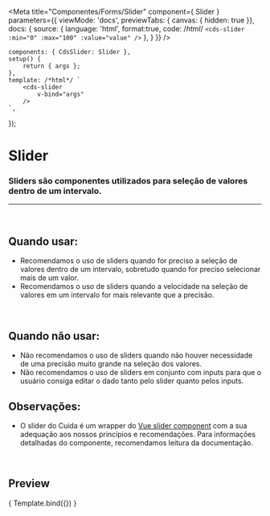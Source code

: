 
<Meta
	title="Componentes/Forms/Slider"
	component={ Slider }
	parameters={{
		viewMode: 'docs',
		previewTabs: { canvas: { hidden: true }},
		docs: {
			source: {
				language: 'html',
				format:true,
				code: /*html*/ 
`<cds-slider
	:min="0"
	:max="100"
	:value="value"
/>`
			},
		}
	}}
/>

	components: { CdsSlider: Slider },
	setup() {
		return { args };
	},
	template: /*html*/ `
		<cds-slider
			v-bind="args" 
		/>
	`,
});

# Slider

### Sliders são componentes utilizados para seleção de valores dentro de um intervalo.
---
<br />

## Quando usar:
- Recomendamos o uso de sliders quando for preciso a seleção de valores dentro de um intervalo,
sobretudo quando for preciso selecionar mais de um valor.
- Recomendamos o uso de sliders quando a velocidade na seleção de valores em um intervalo for
mais relevante que a precisão.

<br />

## Quando não usar:
- Não recomendamos o uso de sliders quando não houver necessidade de uma precisão muito grande na seleção dos valores.
- Não recomendamos o uso de sliders em conjunto com inputs para que o usuário consiga editar
o dado tanto pelo slider quanto pelos inputs.

## Observações:
- O slider do Cuida é um wrapper do <a target="_blank" href="https://nightcatsama.github.io/vue-slider-component/#/">Vue slider component</a>
com a sua adequação aos nossos princípios e recomendações. Para informações detalhadas do componente, recomendamos
leitura da documentação.

<br />

## Preview


<Canvas>
	<Story
		name="Slider"
		args={{
			min: 0,
			max: 100,
			value,
		}}
	>
		{ Template.bind({}) }
	</Story>
</Canvas>

<ArgsTable story="Slider" />